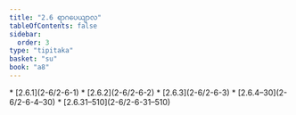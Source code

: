 ```yaml
---
title: "2.6 ရာဂပေယျာလ"
tableOfContents: false
sidebar:
  order: 3
type: "tipitaka"
basket: "su"
book: "a8"
---
```



<DynamicBreadcrumb />



<TableOfContents book="a8" section="2.6">
* [2.6.1](2-6/2-6-1)
* [2.6.2](2-6/2-6-2)
* [2.6.3](2-6/2-6-3)
* [2.6.4–30](2-6/2-6-4–30)
* [2.6.31–510](2-6/2-6-31–510)
</TableOfContents>